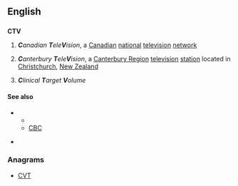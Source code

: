 ==English==
{{wikipedia}}
==={{abbreviation-old|en}}===
'''CTV'''

# {{context|Canada|lang=en}} '''''C'''anadian '''T'''ele'''V'''ision'', a [[Canadian]] [[national]] [[television]] [[network]]
# {{context|New Zealand|lang=en}} '''''C'''anterbury '''T'''ele'''V'''ision'', a [[Canterbury Region]] [[television]] [[station]] located in [[Christchurch]], [[New Zealand]]
# '''''C'''linical '''T'''arget '''V'''olume''

====See also====
* {{sense|Canada}} 
** {{pedia|CTV Television Network}}
** [[CBC]]
* {{sense|New Zeland}} {{pedia|Canterbury Television}}

===Anagrams===
* [[CVT#English|CVT]]